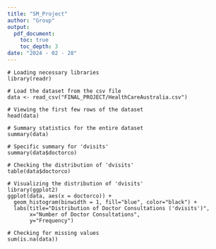 ```yaml
---
title: "SM_Project"
author: "Group"
output: 
  pdf_document:
    toc: true
    toc_depth: 3
date: "2024 - 02 - 28"
---
```



<!-- load_split_data <- function(dataset_loc) {
  # Load the dataset train and test splits. Returns train, test, and the whole
  # df. Input to the function is the path to the dataset.
  set.seed(42)
  load(dataset_loc)
  df <- ex3.health
  sample <- sample(c(TRUE, FALSE), nrow(df), replace=TRUE, prob=c(0.8,0.2))
  train  <- df[sample, ]
  test   <- df[!sample, ]
  return(list("train"=train, "test"=test, "df"=df))
} -->



```rmd
# Loading necessary libraries
library(readr)

# Load the dataset from the csv file
data <- read_csv("FINAL_PROJECT/HealthCareAustralia.csv")

# Viewing the first few rows of the dataset
head(data)

# Summary statistics for the entire dataset
summary(data)

# Specific summary for 'dvisits'
summary(data$doctorco)

# Checking the distribution of 'dvisits'
table(data$doctorco)

# Visualizing the distribution of 'dvisits'
library(ggplot2)
ggplot(data, aes(x = doctorco)) + 
  geom_histogram(binwidth = 1, fill="blue", color="black") +
  labs(title="Distribution of Doctor Consultations ('dvisits')", 
       x="Number of Doctor Consultations", 
       y="Frequency")

# Checking for missing values
sum(is.na(data))

```
